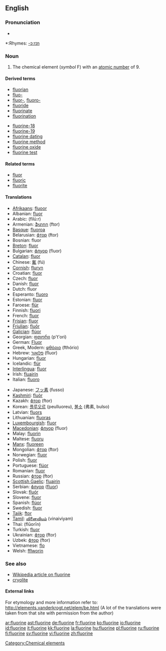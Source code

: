 ==English==
{{elements|F|oxygen|O|neon|Ne}}

===Pronunciation===
*{{audio|en-us-fluorine.ogg|Audio (US)}}

*:Rhymes: [[Rhymes:English:-ɔːrɪn|-ɔːrɪn]]

===Noun===
{{en-noun|-}}
{{wikipedia}}

# The chemical element (''symbol'' F) with an [[atomic number]] of 9.

====Derived terms====
{{top2}}
*[[fluorian]]
*[[fluo-]]
*[[fluor-]], [[fluoro-]]
*[[fluoride]]
*[[fluorinate]]
*[[fluorination]]
{{mid2}}
*[[fluorine-18]]
*[[fluorine-19]]
*[[fluorine dating]]
*[[fluorine method]]
*[[fluorine oxide]]
*[[fluorine test]]
{{bottom2}}

====Related terms====
*[[fluor]]
*[[fluoric]]
*[[fluorite]]

====Translations====
{{trans-top|chemical element}}
* [[Afrikaans]]: [[fluoor]]
* Albanian: [[fluor]]
* Arabic: {{ARchar|[[فلور]]}} (filú:r) {{m}}
* Armenian: [[ֆտոր]] (ftor)
* [[Basque]]: [[fluoroa]]
* Belarusian: [[фтор]] (ftor) {{m}}
* Bosnian: fluor
* [[Breton]]: [[fluor]] {{m}}
* Bulgarian: [[флуор]] (fluor) {{m}}
* [[Catalan]]: [[fluor]]
* Chinese: [[氟]] (fú)
* [[Cornish]]: [[fluryn]]
* Croatian: [[fluor]]
* Czech: [[fluor]] {{m}}
* Danish: [[fluor]]
* Dutch: fluor {{n}}
* Esperanto: [[fluoro]]
* Estonian: [[fluor]]
* Faroese: [[flúr]]
* Finnish: [[fluori]]
* French: [[fluor]] {{m}}
* [[Frisian]]: [[fluor]]
* [[Friulian]]: [[fluôr]]
* [[Galician]]: [[flúor]]
* Georgian: [[ფთორი]] (p't'ori)
* German: [[Fluor]] {{n}}
* Greek, Modern: [[φθόριο]] (fthório) {{n}}
* Hebrew: [[פלואור]] (fluor)
* Hungarian: [[fluor]]
* Icelandic: [[flúr]]
* [[Interlingua]]: [[fluor]]
* Irish: [[fluairín]]
* Italian: [[fluoro]] {{m}}
{{trans-mid}}
* Japanese: [[フッ素]] (fusso)
* [[Kashmiri]]: [[fluòr]]
* Kazakh: [[фтор]] (ftor)
* Korean: [[플루오르]] (peulluoreu), [[불소]] (弗素, bulso)
* Latvian: [[fluors]]
* Lithuanian: [[fluoras]]
* [[Luxembourgish]]: [[fluor]]
* [[Macedonian]]: [[флуор]] (fluor)
* Malay: [[fluorin]]
* Maltese: [[fluoru]]
* [[Manx]]: [[fluoreen]]
* Mongolian: [[фтор]] (ftor)
* Norwegian: [[fluor]]
* Polish: [[fluor]] {{m}}
* Portuguese: [[flúor]] {{m}}
* Romanian: [[fluor]] {{n}}
* Russian: [[фтор]] (ftor) {{m}}
* [[Scottish Gaelic]]: [[fluairin]]
* Serbian: [[флуор]] ([[fluor]])
* Slovak: [[fluór]] {{m}}
* Slovene: [[fluor]]
* Spanish: [[flúor]] {{m}}
* Swedish: [[fluor]]
* [[Tajik]]: [[ftor]]
* [[Tamil]]: [[வினைவியம்]] (vinaiviyam)
* Thai: {{THchar|[[ฟลูออรีน]]}} (flūorīn)
* Turkish: [[fluor]]
* Ukrainian: [[фтор]] (ftor) {{m}}
* Uzbek: [[фтор]] (ftor)
* Vietnamese: [[flo]]
* Welsh: [[fflworin]]
{{trans-bottom}}

===See also===
*[[w:Fluorine|Wikipedia article on fluorine]]
*[[cryolite]]

====External links====
{{rfc-level|External links at L4+ not in L3 POS section}}
For etymology and more information refer to:
http://elements.vanderkrogt.net/elem/be.html
(A lot of the translations were taken from that site with permission from the author)

[[Category:Chemical elements]]

[[ar:fluorine]]
[[ast:fluorine]]
[[de:fluorine]]
[[fr:fluorine]]
[[ko:fluorine]]
[[io:fluorine]]
[[id:fluorine]]
[[it:fluorine]]
[[kk:fluorine]]
[[la:fluorine]]
[[hu:fluorine]]
[[pl:fluorine]]
[[ru:fluorine]]
[[fi:fluorine]]
[[sv:fluorine]]
[[vi:fluorine]]
[[zh:fluorine]]